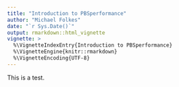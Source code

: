 ```yaml
---
title: "Introduction to PBSperformance"
author: "Michael Folkes"
date: "`r Sys.Date()`"
output: rmarkdown::html_vignette
vignette: >
  %\VignetteIndexEntry{Introduction to PBSperformance}
  %\VignetteEngine{knitr::rmarkdown}
  %\VignetteEncoding{UTF-8}
---
```


This is a test.
